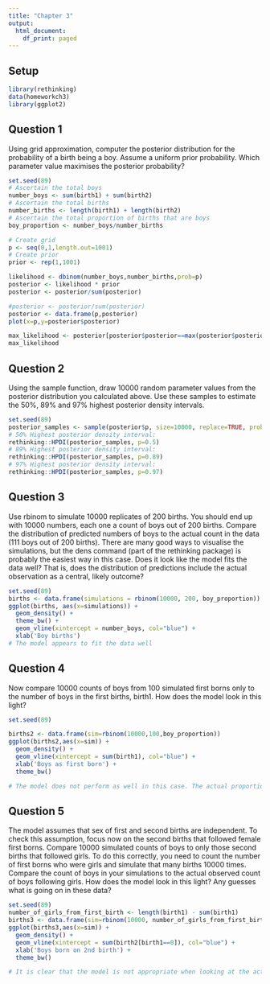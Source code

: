 ```yaml
---
title: "Chapter 3"
output:
  html_document:
    df_print: paged
---
```


## Setup

```r
library(rethinking)
data(homeworkch3)
library(ggplot2)
```


## Question 1
Using grid approximation, computer the posterior distribution for the probability of a birth being a boy. Assume a uniform prior probability. Which parameter value maximises the posterior probability?

```r
set.seed(89)
# Ascertain the total boys
number_boys <- sum(birth1) + sum(birth2)
# Ascertain the total births
number_births <- length(birth1) + length(birth2)
# Ascertain the total proportion of births that are boys
boy_proportion <- number_boys/number_births

# Create grid
p <- seq(0,1,length.out=1001)
# Create prior
prior <- rep(1,1001)

likelihood <- dbinom(number_boys,number_births,prob=p)
posterior <- likelihood * prior
posterior <- posterior/sum(posterior)

#posterior <- posterior/sum(posterior)
posterior <- data.frame(p,posterior)
plot(x=p,y=posterior$posterior)

max_likelihood <- posterior[posterior$posterior==max(posterior$posterior),]$p
max_likelihood
```

## Question 2
Using the sample function, draw 10000 random parameter values from the posterior distribution you calculated above. Use these samples to estimate the 50%, 89% and 97% highest posterior density intervals.

```r
set.seed(89)
posterior_samples <- sample(posterior$p, size=10000, replace=TRUE, prob=posterior$posterior)
# 50% Highest posterior density interval:
rethinking::HPDI(posterior_samples, p=0.5)
# 89% Highest posterior density interval:
rethinking::HPDI(posterior_samples, p=0.89)
# 97% Highest posterior density interval:
rethinking::HPDI(posterior_samples, p=0.97)
```

## Question 3
Use rbinom to simulate 10000 replicates of 200 births. You should end up with 10000 numbers, each one a count of boys out of 200 births. Compare the distribution of predicted numbers of boys to the actual count in the data (111 boys out of 200 births). There are many good ways to visualise the simulations, but the dens command (part of the rethinking package) is probably the easiest way in this case. Does it look like the model fits the data well? That is, does the distribution of predictions include the actual observation as a central, likely outcome?

```r
set.seed(89)
births <- data.frame(simulations = rbinom(10000, 200, boy_proportion))
ggplot(births, aes(x=simulations)) +
  geom_density() +
  theme_bw() +
  geom_vline(xintercept = number_boys, col="blue") +
  xlab('Boy births') 
# The model appears to fit the data well
```

## Question 4
Now compare 10000 counts of boys from 100 simulated first borns only to the number of boys in the first births, birth1. How does the model look in this light?

```r
set.seed(89)

births2 <- data.frame(sim=rbinom(10000,100,boy_proportion))
ggplot(births2,aes(x=sim)) + 
  geom_density() + 
  geom_vline(xintercept = sum(birth1), col="blue") +
  xlab('Boys as first born') +
  theme_bw()

# The model does not perform as well in this case. The actual proportion of boys from first-borns in the sample is quite a bit lower than the mean given by the model. It is, however, not highly improbable that we would observe 51 boys born first, given this model.
```

## Question 5
The model assumes that sex of first and second births are independent. To check this assumption, focus now on the second births that followed female first borns. Compare 10000 simulated counts of boys to only those second births that followed girls. To do this correctly, you need to count the number of first borns who were girls and simulate that many births 10000 times. Compare the count of boys in your simulations to the actual observed count of boys following girls. How does the model look in this light? Any guesses what is going on in these data?

```r
set.seed(89)
number_of_girls_from_first_birth <- length(birth1) - sum(birth1)
births3 <- data.frame(sim=rbinom(10000, number_of_girls_from_first_birth, boy_proportion))
ggplot(births3,aes(x=sim)) + 
  geom_density() + 
  geom_vline(xintercept = sum(birth2[birth1==0]), col="blue") +
  xlab('Boys born on 2nd birth') + 
  theme_bw()

# It is clear that the model is not appropriate when looking at the actual proportion of boys following girls. The actual value (39) was almost never predicted given our model. It seems that there is some dependency on the sex of the first born child, as to the sex of the 2nd child. It may be some biological factor, or a bias in the selection of the sample.
```
